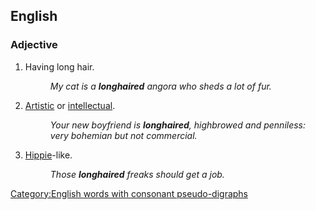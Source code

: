 ==English==

===Adjective===
{{en-adj}}

# Having long hair.
#: ''My cat is a '''longhaired''' angora who sheds a lot of fur.''
# {{label|en|sometimes|derogatory}} [[artistic|Artistic]] or [[intellectual]].
#: ''Your new boyfriend is '''longhaired''', highbrowed and penniless: very bohemian but not commercial.''
# {{label|en|derogatory}} [[hippie|Hippie]]-like.
#: ''Those '''longhaired''' freaks should get a job.''

[[Category:English words with consonant pseudo-digraphs]]